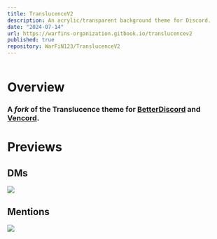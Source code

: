 ```yaml
---
title: TranslucenceV2
description: An acrylic/transparent background theme for Discord.
date: "2024-07-14"
url: https://warfins-organization.gitbook.io/translucencev2
published: true
repository: WarFiN123/TranslucenceV2
---
```


[![]()](https://warfins-organization.gitbook.io/translucencev2)

# **Overview**
### A *fork* of the Translucence theme for [BetterDiscord](https://betterdiscord.app/) and [Vencord](https://vencord.dev).

# **Previews**
## DMs
[![](https://iili.io/duxmfYN.md.webp)](https://warfins-organization.gitbook.io/translucencev2)

## Mentions
[![](https://iili.io/duxmK2p.md.webp)](https://warfins-organization.gitbook.io/translucencev2)
